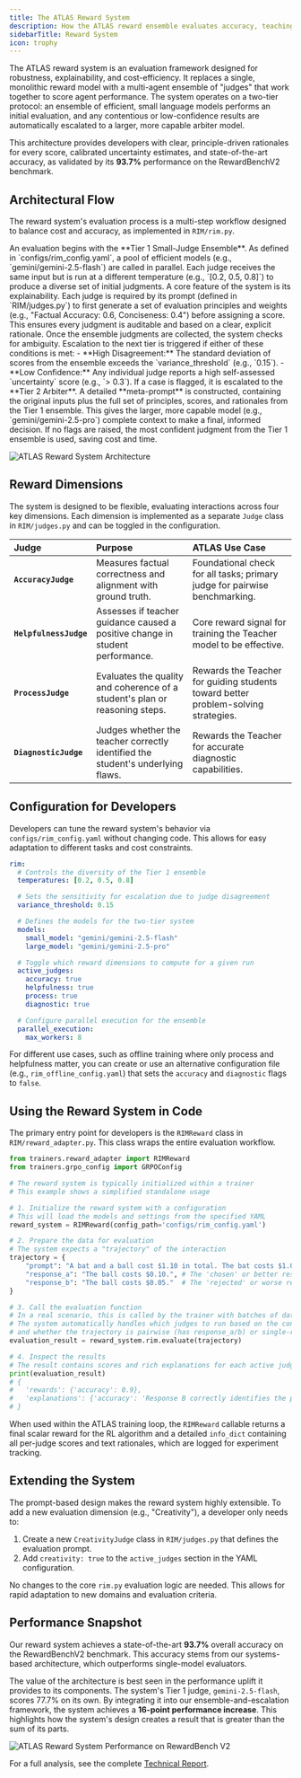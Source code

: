 ```yaml
---
title: The ATLAS Reward System
description: How the ATLAS reward ensemble evaluates accuracy, teaching quality, process, and diagnostics.
sidebarTitle: Reward System
icon: trophy
---
```


The ATLAS reward system is an evaluation framework designed for robustness, explainability, and cost-efficiency. It replaces a single, monolithic reward model with a multi-agent ensemble of "judges" that work together to score agent performance. The system operates on a two-tier protocol: an ensemble of efficient, small language models performs an initial evaluation, and any contentious or low-confidence results are automatically escalated to a larger, more capable arbiter model.

This architecture provides developers with clear, principle-driven rationales for every score, calibrated uncertainty estimates, and state-of-the-art accuracy, as validated by its **93.7%** performance on the RewardBenchV2 benchmark.

## Architectural Flow

The reward system's evaluation process is a multi-step workflow designed to balance cost and accuracy, as implemented in `RIM/rim.py`.

<Steps>
  <Step title="1. Ensemble Evaluation">
    An evaluation begins with the **Tier 1 Small-Judge Ensemble**. As defined in `configs/rim_config.yaml`, a pool of efficient models (e.g., `gemini/gemini-2.5-flash`) are called in parallel. Each judge receives the same input but is run at a different temperature (e.g., `[0.2, 0.5, 0.8]`) to produce a diverse set of initial judgments.
  </Step>

  <Step title="2. Principle-Guided Rationale">
    A core feature of the system is its explainability. Each judge is required by its prompt (defined in `RIM/judges.py`) to first generate a set of evaluation principles and weights (e.g., "Factual Accuracy: 0.6, Conciseness: 0.4") before assigning a score. This ensures every judgment is auditable and based on a clear, explicit rationale.
  </Step>

  <Step title="3. Uncertainty & Disagreement Check">
    Once the ensemble judgments are collected, the system checks for ambiguity. Escalation to the next tier is triggered if either of these conditions is met:
    - **High Disagreement:** The standard deviation of scores from the ensemble exceeds the `variance_threshold` (e.g., `0.15`).
    - **Low Confidence:** Any individual judge reports a high self-assessed `uncertainty` score (e.g., `> 0.3`).
  </Step>

  <Step title="4. Escalation to Arbiter">
    If a case is flagged, it is escalated to the **Tier 2 Arbiter**. A detailed **meta-prompt** is constructed, containing the original inputs plus the full set of principles, scores, and rationales from the Tier 1 ensemble. This gives the larger, more capable model (e.g., `gemini/gemini-2.5-pro`) complete context to make a final, informed decision. If no flags are raised, the most confident judgment from the Tier 1 ensemble is used, saving cost and time.
  </Step>
</Steps>

![ATLAS Reward System Architecture](/images/reward-system-design.png)

## Reward Dimensions

The system is designed to be flexible, evaluating interactions across four key dimensions. Each dimension is implemented as a separate `Judge` class in `RIM/judges.py` and can be toggled in the configuration.

| Judge | Purpose | ATLAS Use Case |
| :--- | :--- | :--- |
| **`AccuracyJudge`** | Measures factual correctness and alignment with ground truth. | Foundational check for all tasks; primary judge for pairwise benchmarking. |
| **`HelpfulnessJudge`** | Assesses if teacher guidance caused a positive change in student performance. | Core reward signal for training the Teacher model to be effective. |
| **`ProcessJudge`** | Evaluates the quality and coherence of a student's plan or reasoning steps. | Rewards the Teacher for guiding students toward better problem-solving strategies. |
| **`DiagnosticJudge`** | Judges whether the teacher correctly identified the student's underlying flaws. | Rewards the Teacher for accurate diagnostic capabilities. |

## Configuration for Developers

Developers can tune the reward system's behavior via `configs/rim_config.yaml` without changing code. This allows for easy adaptation to different tasks and cost constraints.

```yaml title="configs/rim_config.yaml"
rim:
  # Controls the diversity of the Tier 1 ensemble
  temperatures: [0.2, 0.5, 0.8]

  # Sets the sensitivity for escalation due to judge disagreement
  variance_threshold: 0.15

  # Defines the models for the two-tier system
  models:
    small_model: "gemini/gemini-2.5-flash"
    large_model: "gemini/gemini-2.5-pro"

  # Toggle which reward dimensions to compute for a given run
  active_judges:
    accuracy: true
    helpfulness: true
    process: true
    diagnostic: true

  # Configure parallel execution for the ensemble
  parallel_execution:
    max_workers: 8
```
For different use cases, such as offline training where only process and helpfulness matter, you can create or use an alternative configuration file (e.g., `rim_offline_config.yaml`) that sets the `accuracy` and `diagnostic` flags to `false`.

## Using the Reward System in Code

The primary entry point for developers is the `RIMReward` class in `RIM/reward_adapter.py`. This class wraps the entire evaluation workflow.

```python
from trainers.reward_adapter import RIMReward
from trainers.grpo_config import GRPOConfig

# The reward system is typically initialized within a trainer
# This example shows a simplified standalone usage

# 1. Initialize the reward system with a configuration
# This will load the models and settings from the specified YAML
reward_system = RIMReward(config_path='configs/rim_config.yaml')

# 2. Prepare the data for evaluation
# The system expects a "trajectory" of the interaction
trajectory = {
    "prompt": "A bat and a ball cost $1.10 in total. The bat costs $1.00 more than the ball. How much does the ball cost?",
    "response_a": "The ball costs $0.10.", # The 'chosen' or better response
    "response_b": "The ball costs $0.05."  # The 'rejected' or worse response
}

# 3. Call the evaluation function
# In a real scenario, this is called by the trainer with batches of data
# The system automatically handles which judges to run based on the config
# and whether the trajectory is pairwise (has response_a/b) or single-response
evaluation_result = reward_system.rim.evaluate(trajectory)

# 4. Inspect the results
# The result contains scores and rich explanations for each active judge
print(evaluation_result)
# {
#   'rewards': {'accuracy': 0.9},
#   'explanations': {'accuracy': 'Response B correctly identifies the price of the ball...'}
# }
```
When used within the ATLAS training loop, the `RIMReward` callable returns a final scalar reward for the RL algorithm and a detailed `info_dict` containing all per-judge scores and text rationales, which are logged for experiment tracking.

## Extending the System

The prompt-based design makes the reward system highly extensible. To add a new evaluation dimension (e.g., "Creativity"), a developer only needs to:
1.  Create a new `CreativityJudge` class in `RIM/judges.py` that defines the evaluation prompt.
2.  Add `creativity: true` to the `active_judges` section in the YAML configuration.

No changes to the core `rim.py` evaluation logic are needed. This allows for rapid adaptation to new domains and evaluation criteria.

## Performance Snapshot

Our reward system achieves a state-of-the-art **93.7%** overall accuracy on the RewardBenchV2 benchmark. This accuracy stems from our systems-based architecture, which outperforms single-model evaluators. 

The value of the architecture is best seen in the performance uplift it provides to its components. The system's Tier 1 judge, `gemini-2.5-flash`, scores 77.7% on its own. By integrating it into our ensemble-and-escalation framework, the system achieves a **16-point performance increase**. This highlights how the system's design creates a result that is greater than the sum of its parts.

![ATLAS Reward System Performance on RewardBench V2](/images/Atlas-reward-system-bench.png)

For a full analysis, see the complete [Technical Report](../REWARD_SYSTEM_TECHNICAL_REPORT).